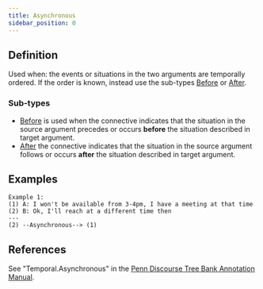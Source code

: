 ```yaml
---
title: Asynchronous
sidebar_position: 0
---
```


## Definition

Used when: the events or situations in the two arguments are temporally ordered. If the order is known,
instead use the sub-types [Before](./before.mdx) or [After](./after.mdx).

### Sub-types
- [Before](./before.mdx) is used when the connective indicates that the situation in the source argument precedes or occurs **before** the situation described in target argument.
- [After](./after.mdx) the connective indicates that the situation in the source argument follows or occurs **after** the situation described in target argument.

## Examples

```
Example 1:
(1) A: I won't be available from 3-4pm, I have a meeting at that time
(2) B: Ok, I'll reach at a different time then
---
(2) --Asynchronous--> (1)
```

## References

See "Temporal.Asynchronous" in the [Penn Discourse Tree Bank Annotation Manual](https://repository.upenn.edu/handle/20.500.14332/37623).
